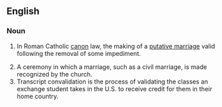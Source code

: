 ==English==

===Noun===
{{en-noun|~}}
{{wikipedia}}

# {{lb|en|Christianity}} In Roman Catholic [[canon]] law, the making of a [[putative marriage]] valid following the removal of some impediment.
# A ceremony in which a marriage, such as a civil marriage, is made recognized by the church.
# Transcript convalidation is the process of validating the classes an exchange student takes in the U.S. to receive credit for them in their home country.